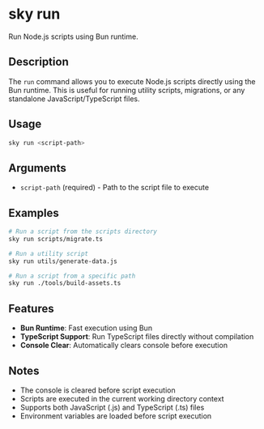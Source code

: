 # sky run

Run Node.js scripts using Bun runtime.

## Description

The `run` command allows you to execute Node.js scripts directly using the Bun runtime. This is useful for running utility scripts, migrations, or any standalone JavaScript/TypeScript files.

## Usage

```bash
sky run <script-path>
```

## Arguments

- `script-path` (required) - Path to the script file to execute

## Examples

```bash
# Run a script from the scripts directory
sky run scripts/migrate.ts

# Run a utility script
sky run utils/generate-data.js

# Run a script from a specific path
sky run ./tools/build-assets.ts
```

## Features

- **Bun Runtime**: Fast execution using Bun
- **TypeScript Support**: Run TypeScript files directly without compilation
- **Console Clear**: Automatically clears console before execution

## Notes

- The console is cleared before script execution
- Scripts are executed in the current working directory context
- Supports both JavaScript (.js) and TypeScript (.ts) files
- Environment variables are loaded before script execution
